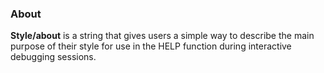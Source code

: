 ===About===

'''Style/about''' is a string that gives users a simple way to describe the main purpose of their style for use in the HELP function during interactive debugging sessions.